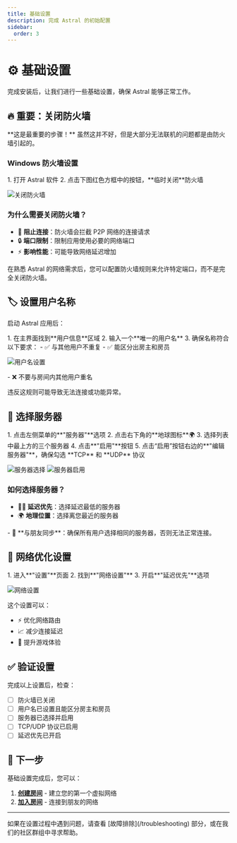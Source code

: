```yaml
---
title: 基础设置
description: 完成 Astral 的初始配置
sidebar:
  order: 3
---
```



# ⚙️ 基础设置

完成安装后，让我们进行一些基础设置，确保 Astral 能够正常工作。

## 🔥 重要：关闭防火墙

<Aside type="caution" title="必须执行">
**这是最重要的步骤！** 虽然这并不好，但是大部分无法联机的问题都是由防火墙引起的。

### Windows 防火墙设置

<Steps>
1. 打开 Astral 软件
2. 点击下图红色方框中的按钮，**临时关闭**防火墙
</Steps>

![关闭防火墙](/images/食用-1.png)

### 为什么需要关闭防火墙？

- 🚫 **阻止连接**：防火墙会拦截 P2P 网络的连接请求
- 🔒 **端口限制**：限制应用使用必要的网络端口
- ⚡ **影响性能**：可能导致网络延迟增加

<Aside type="note">
在熟悉 Astral 的网络需求后，您可以配置防火墙规则来允许特定端口，而不是完全关闭防火墙。
</Aside>

## 🏷️ 设置用户名称

启动 Astral 应用后：

<Steps>
1. 在主界面找到**用户信息**区域
2. 输入一个**唯一的用户名**
3. 确保名称符合以下要求：
   - ✅ 与其他用户不重复
   - ✅ 能区分出房主和房员
</Steps>

![用户名设置](/images/食用-6.png)

<Aside type="caution" title="命名规则">
- ❌ 不要与房间内其他用户重名

违反这规则可能导致无法连接或功能异常。
</Aside>

## 📡 选择服务器

<Steps>
1. 点击左侧菜单的**"服务器"**选项
2. 点击右下角的**地球图标**🌍
3. 选择列表中最上方的三个服务器
4. 点击**"启用"**按钮
5. 点击“启用”按钮右边的**"编辑服务器"**，确保勾选 **TCP** 和 **UDP** 协议
</Steps>

![服务器选择](/images/食用-2.png)
![服务器启用](/images/食用-4.png)

### 如何选择服务器？

- 🏃‍♂️ **延迟优先**：选择延迟最低的服务器
- 🌍 **地理位置**：选择离您最近的服务器

<Aside type="caution" title="必须相同">
- 👥 **与朋友同步**：确保所有用户选择相同的服务器，否则无法正常连接。

## 🔧 网络优化设置

<Steps>
1. 进入**"设置"**页面
2. 找到**"网络设置"**
3. 开启**"延迟优先"**选项
</Steps>

![网络设置](/images/MC联机/MC联机-15.png)

这个设置可以：
- ⚡ 优化网络路由
- 📈 减少连接延迟
- 🎯 提升游戏体验

## ✅ 验证设置

完成以上设置后，检查：

- [ ] 防火墙已关闭
- [ ] 用户名已设置且能区分房主和房员
- [ ] 服务器已选择并启用
- [ ] TCP/UDP 协议已启用
- [ ] 延迟优先已开启

## 🎯 下一步

基础设置完成后，您可以：

1. **[创建房间](/quick-start/create-room)** - 建立您的第一个虚拟网络
2. **[加入房间](/quick-start/join-room)** - 连接到朋友的网络

---

<Aside type="tip">
如果在设置过程中遇到问题，请查看 [故障排除](/troubleshooting) 部分，或在我们的社区群组中寻求帮助。
</Aside>
